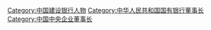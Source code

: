 [[Category:中国建设银行人物|Category:中国建设银行人物]]
[[Category:中华人民共和国国有银行董事长|Category:中华人民共和国国有银行董事长]]
[[Category:中国中央企业董事长|Category:中国中央企业董事长]]
